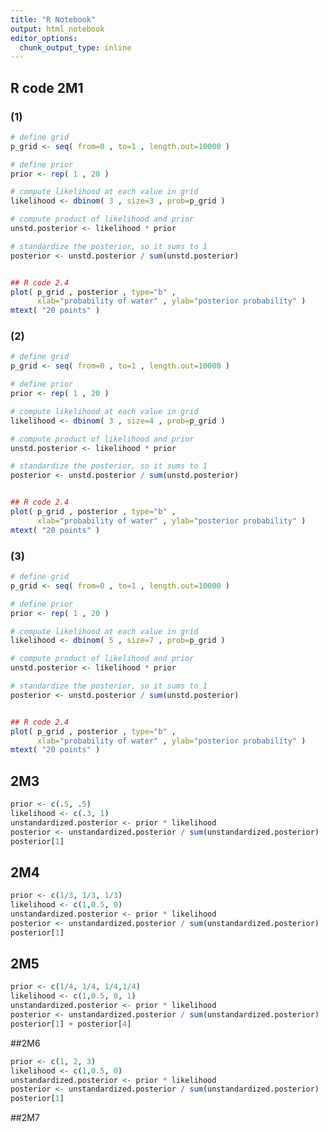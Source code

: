 ```yaml
---
title: "R Notebook"
output: html_notebook
editor_options: 
  chunk_output_type: inline
---
```


## R code 2M1
### (1)
```r
# define grid
p_grid <- seq( from=0 , to=1 , length.out=10000 )

# define prior
prior <- rep( 1 , 20 )

# compute likelihood at each value in grid
likelihood <- dbinom( 3 , size=3 , prob=p_grid )

# compute product of likelihood and prior
unstd.posterior <- likelihood * prior

# standardize the posterior, so it sums to 1
posterior <- unstd.posterior / sum(unstd.posterior)


## R code 2.4
plot( p_grid , posterior , type="b" ,
      xlab="probability of water" , ylab="posterior probability" )
mtext( "20 points" )
```

### (2)
```r
# define grid
p_grid <- seq( from=0 , to=1 , length.out=10000 )

# define prior
prior <- rep( 1 , 20 )

# compute likelihood at each value in grid
likelihood <- dbinom( 3 , size=4 , prob=p_grid )

# compute product of likelihood and prior
unstd.posterior <- likelihood * prior

# standardize the posterior, so it sums to 1
posterior <- unstd.posterior / sum(unstd.posterior)


## R code 2.4
plot( p_grid , posterior , type="b" ,
      xlab="probability of water" , ylab="posterior probability" )
mtext( "20 points" )
```


### (3)
```r
# define grid
p_grid <- seq( from=0 , to=1 , length.out=10000 )

# define prior
prior <- rep( 1 , 20 )

# compute likelihood at each value in grid
likelihood <- dbinom( 5 , size=7 , prob=p_grid )

# compute product of likelihood and prior
unstd.posterior <- likelihood * prior

# standardize the posterior, so it sums to 1
posterior <- unstd.posterior / sum(unstd.posterior)


## R code 2.4
plot( p_grid , posterior , type="b" ,
      xlab="probability of water" , ylab="posterior probability" )
mtext( "20 points" )
```

## 2M3
```r
prior <- c(.5, .5)
likelihood <- c(.3, 1)
unstandardized.posterior <- prior * likelihood
posterior <- unstandardized.posterior / sum(unstandardized.posterior)
posterior[1]
```

## 2M4
```r
prior <- c(1/3, 1/3, 1/3)
likelihood <- c(1,0.5, 0)
unstandardized.posterior <- prior * likelihood
posterior <- unstandardized.posterior / sum(unstandardized.posterior)
posterior[1]
```

## 2M5
```r
prior <- c(1/4, 1/4, 1/4,1/4)
likelihood <- c(1,0.5, 0, 1)
unstandardized.posterior <- prior * likelihood
posterior <- unstandardized.posterior / sum(unstandardized.posterior)
posterior[1] + posterior[4]
```

##2M6
```r
prior <- c(1, 2, 3)
likelihood <- c(1,0.5, 0)
unstandardized.posterior <- prior * likelihood
posterior <- unstandardized.posterior / sum(unstandardized.posterior)
posterior[1]
```

##2M7
```r

```

